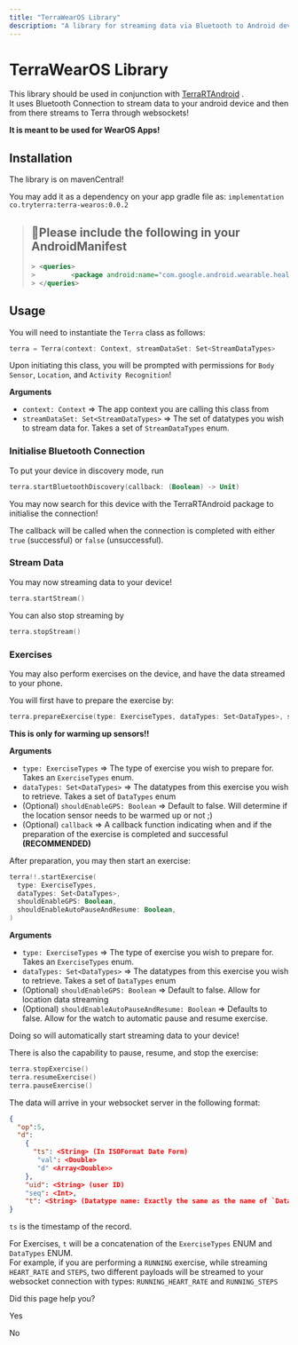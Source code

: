 ```yaml
---
title: "TerraWearOS Library"
description: "A library for streaming data via Bluetooth to Android devices, intended for WearOS apps."
---
```

# TerraWearOS Library

This library should be used in conjunction with [TerraRTAndroid](https://github.com/tryterra/TerraRTAndroid)
.  
It uses Bluetooth Connection to stream data to your android device and then from there streams to Terra through websockets!

**It is meant to be used for WearOS Apps!**

## Installation

The library is on mavenCentral!

You may add it as a dependency on your app gradle file as: `implementation co.tryterra:terra-wearos:0.0.2`

> ## 📘Please include the following in your AndroidManifest
> 
> ```xml
> > <queries>
> >         <package android:name="com.google.android.wearable.healthservices" />
> > </queries>
> 
> ```

## Usage

You will need to instantiate the `Terra` class as follows:

```kotlin
terra = Terra(context: Context, streamDataSet: Set<StreamDataTypes>

```

Upon initiating this class, you will be prompted with permissions for `Body Sensor`, `Location`, and `Activity Recognition`!

**Arguments**

*   `context: Context` => The app context you are calling this class from
*   `streamDataSet: Set<StreamDataTypes>` => The set of datatypes you wish to stream data for. Takes a set of `StreamDataTypes` enum.

### Initialise Bluetooth Connection

To put your device in discovery mode, run

```kotlin
terra.startBluetoothDiscovery(callback: (Boolean) -> Unit)

```

You may now search for this device with the TerraRTAndroid package to initialise the connection!

The callback will be called when the connection is completed with either `true` (successful) or `false` (unsuccessful).

### Stream Data

You may now streaming data to your device!

```kotlin
terra.startStream()

```

You can also stop streaming by

```kotlin
terra.stopStream()

```

### Exercises

You may also perform exercises on the device, and have the data streamed to your phone.

You will first have to prepare the exercise by:

```kotlin
terra.prepareExercise(type: ExerciseTypes, dataTypes: Set<DataTypes>, shouldEnableGPS: Boolean, callback: (Boolean) -> Unit)

```

**This is only for warming up sensors!!**

**Arguments**

*   `type: ExerciseTypes` => The type of exercise you wish to prepare for. Takes an `ExerciseTypes` enum.
*   `dataTypes: Set<DataTypes>` => The datatypes from this exercise you wish to retrieve. Takes a set of `DataTypes` enum
*   (Optional) `shouldEnableGPS: Boolean` => Default to false. Will determine if the location sensor needs to be warmed up or not ;)
*   (Optional) `callback` => A callback function indicating when and if the preparation of the exercise is completed and successful **(RECOMMENDED)**

After preparation, you may then start an exercise:

```kotlin
terra!!.startExercise(
  type: ExerciseTypes,
  dataTypes: Set<DataTypes>,
  shouldEnableGPS: Boolean,
  shouldEnableAutoPauseAndResume: Boolean,
)

```

**Arguments**

*   `type: ExerciseTypes` => The type of exercise you wish to prepare for. Takes an `ExerciseTypes` enum.
*   `dataTypes: Set<DataTypes>` => The datatypes from this exercise you wish to retrieve. Takes a set of `DataTypes` enum
*   (Optional) `shouldEnableGPS: Boolean` => Default to false. Allow for location data streaming
*   (Optional) `shouldEnableAutoPauseAndResume: Boolean` => Defaults to false. Allow for the watch to automatic pause and resume exercise.

Doing so will automatically start streaming data to your device!

There is also the capability to pause, resume, and stop the exercise:

```kotlin
terra.stopExercise()
terra.resumeExercise()
terra.pauseExercise()

```

The data will arrive in your websocket server in the following format:

```json
{
  "op":5,
  "d":
    {
      "ts": <String> (In ISOFormat Date Form)
       "val": <Double>
       "d" <Array<Double>>
    },
    "uid": <String> (user ID)
    "seq": <Int>,
    "t": <String> (Datatype name: Exactly the same as the name of `DataTypes` enum)
}

```

`ts` is the timestamp of the record.

For Exercises, `t` will be a concatenation of the `ExerciseTypes` ENUM and `DataTypes` ENUM.  
For example, if you are performing a `RUNNING` exercise, while streaming `HEART_RATE` and `STEPS`, two different payloads will be streamed to your websocket connection with types: `RUNNING_HEART_RATE` and `RUNNING_STEPS`

Did this page help you?

Yes

No